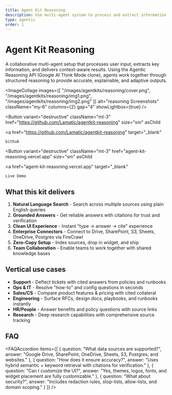 ```yaml
---
title: Agent Kit Reasoning 
description: Use multi-agent system to process and extract information based on user input. This uses the Agentic Reasoning API
type: agentic
order: 1
---
```



# Agent Kit Reasoning  

A collaborative multi-agent setup that processes user input, extracts key information, and delivers context-aware results. Using the Agentic Reasoning API (Google AI Think Mode clone), agents work together through structured reasoning to provide accurate, explainable, and adaptive outputs.

<ImageCollage
  images={[
    "/images/agentkits/reasoning/cover.png",
    "/images/agentkits/reasoning/img1.png",
    "/images/agentkits/reasoning/img2.png"
  ]}
  alt="reasoning Screenshots"
  className="my-6"
  columns={2}
  gap="4"
  showLightbox={true}
/>

<Button
  variant="destructive"
  className="mt-3"
  href="https://github.com/Lamatic/agentkit-reasoning"
  size="sm"
  asChild
>
  <a
    href="https://github.com/Lamatic/agentkit-reasoning"
    target="_blank"
  >
    Github
  </a>
</Button>

<Button
  variant="destructive"
  className="mt-3"
  href="agent-kit-reasoning.vercel.app"
  size="sm"
  asChild
>
  <a
    href="agent-kit-reasoning.vercel.app"
    target="_blank"
  >
    Live Demo
  </a>
</Button>


## What this kit delivers
1. **Natural Language Search** - Search across multiple sources using plain English queries
2. **Grounded Answers** - Get reliable answers with citations for trust and verification
3. **Clean UI Experience** - Instant "type → answer → cite" experience
4. **Enterprise Connectors** - Connect to Drive, SharePoint, S3, Sheets, OneDrive, Postgres via FireCrawl
5. **Zero-Copy Setup** - Index sources, drop in widget, and ship
6. **Team Collaboration** - Enable teams to work together with shared knowledge bases


## Vertical use cases

- **Support** - Deflect tickets with cited answers from policies and runbooks
- **Ops & IT** - Resolve "how-to" and config questions in seconds
- **Sales/CS** - Compare product features & pricing with cited collateral
- **Engineering** - Surface RFCs, design docs, playbooks, and runbooks instantly
- **HR/People** - Answer benefits and policy questions with source links
- **Research** - Deep research capabilities with comprehensive source tracking


## FAQ

<FAQAccordion
  items={[
    {
      question: "What data sources are supported?",
      answer: "Google Drive, SharePoint, OneDrive, Sheets, S3, Postgres, and websites."
    },
    {
      question: "How does it ensure accuracy?",
      answer: "Uses hybrid semantic + keyword retrieval with citations for verification."
    },
    {
      question: "Can I customize the UI?",
      answer: "Yes, themes, logos, fonts, and widget placement are fully customizable."
    },
    {
      question: "What about security?",
      answer: "Includes redaction rules, stop-lists, allow-lists, and domain scoping."
    }
  ]}
/>